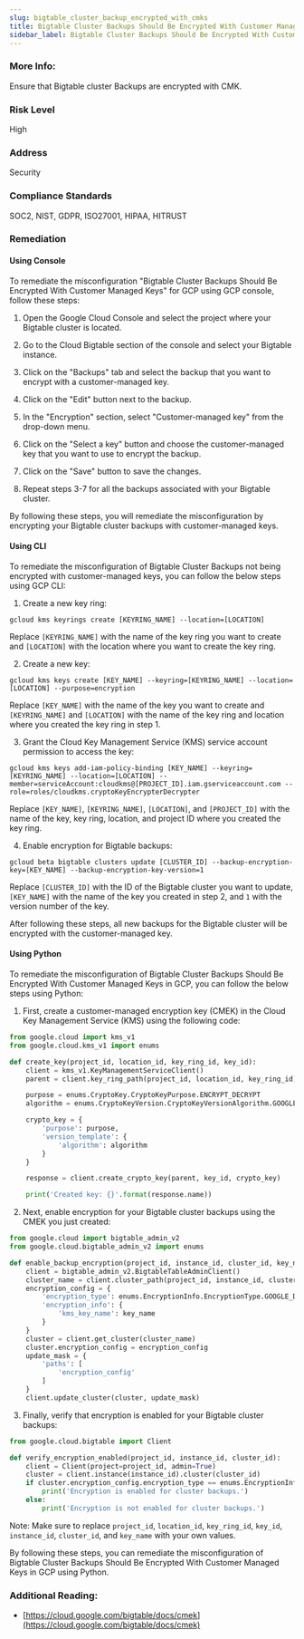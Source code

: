 ```yaml
---
slug: bigtable_cluster_backup_encrypted_with_cmks
title: Bigtable Cluster Backups Should Be Encrypted With Customer Managed Keys
sidebar_label: Bigtable Cluster Backups Should Be Encrypted With Customer Managed Keys
---
```


### More Info:

Ensure that Bigtable cluster Backups are encrypted with CMK.

### Risk Level

High

### Address

Security

### Compliance Standards

SOC2, NIST, GDPR, ISO27001, HIPAA, HITRUST

### Remediation

#### Using Console

To remediate the misconfiguration "Bigtable Cluster Backups Should Be Encrypted With Customer Managed Keys" for GCP using GCP console, follow these steps:

1. Open the Google Cloud Console and select the project where your Bigtable cluster is located.

2. Go to the Cloud Bigtable section of the console and select your Bigtable instance.

3. Click on the "Backups" tab and select the backup that you want to encrypt with a customer-managed key.

4. Click on the "Edit" button next to the backup.

5. In the "Encryption" section, select "Customer-managed key" from the drop-down menu.

6. Click on the "Select a key" button and choose the customer-managed key that you want to use to encrypt the backup.

7. Click on the "Save" button to save the changes.

8. Repeat steps 3-7 for all the backups associated with your Bigtable cluster.

By following these steps, you will remediate the misconfiguration by encrypting your Bigtable cluster backups with customer-managed keys.

#### Using CLI

To remediate the misconfiguration of Bigtable Cluster Backups not being encrypted with customer-managed keys, you can follow the below steps using GCP CLI:

1. Create a new key ring:

```
gcloud kms keyrings create [KEYRING_NAME] --location=[LOCATION]
```

Replace `[KEYRING_NAME]` with the name of the key ring you want to create and `[LOCATION]` with the location where you want to create the key ring.

2. Create a new key:

```
gcloud kms keys create [KEY_NAME] --keyring=[KEYRING_NAME] --location=[LOCATION] --purpose=encryption
```

Replace `[KEY_NAME]` with the name of the key you want to create and `[KEYRING_NAME]` and `[LOCATION]` with the name of the key ring and location where you created the key ring in step 1.

3. Grant the Cloud Key Management Service (KMS) service account permission to access the key:

```
gcloud kms keys add-iam-policy-binding [KEY_NAME] --keyring=[KEYRING_NAME] --location=[LOCATION] --member=serviceAccount:cloudkms@[PROJECT_ID].iam.gserviceaccount.com --role=roles/cloudkms.cryptoKeyEncrypterDecrypter
```

Replace `[KEY_NAME]`, `[KEYRING_NAME]`, `[LOCATION]`, and `[PROJECT_ID]` with the name of the key, key ring, location, and project ID where you created the key ring.

4. Enable encryption for Bigtable backups:

```
gcloud beta bigtable clusters update [CLUSTER_ID] --backup-encryption-key=[KEY_NAME] --backup-encryption-key-version=1
```

Replace `[CLUSTER_ID]` with the ID of the Bigtable cluster you want to update, `[KEY_NAME]` with the name of the key you created in step 2, and `1` with the version number of the key.

After following these steps, all new backups for the Bigtable cluster will be encrypted with the customer-managed key.

#### Using Python

To remediate the misconfiguration of Bigtable Cluster Backups Should Be Encrypted With Customer Managed Keys in GCP, you can follow the below steps using Python:

1. First, create a customer-managed encryption key (CMEK) in the Cloud Key Management Service (KMS) using the following code:

```python
from google.cloud import kms_v1
from google.cloud.kms_v1 import enums

def create_key(project_id, location_id, key_ring_id, key_id):
    client = kms_v1.KeyManagementServiceClient()
    parent = client.key_ring_path(project_id, location_id, key_ring_id)

    purpose = enums.CryptoKey.CryptoKeyPurpose.ENCRYPT_DECRYPT
    algorithm = enums.CryptoKeyVersion.CryptoKeyVersionAlgorithm.GOOGLE_SYMMETRIC_ENCRYPTION

    crypto_key = {
        'purpose': purpose,
        'version_template': {
            'algorithm': algorithm
        }
    }

    response = client.create_crypto_key(parent, key_id, crypto_key)

    print('Created key: {}'.format(response.name))
```

2. Next, enable encryption for your Bigtable cluster backups using the CMEK you just created:

```python
from google.cloud import bigtable_admin_v2
from google.cloud.bigtable_admin_v2 import enums

def enable_backup_encryption(project_id, instance_id, cluster_id, key_name):
    client = bigtable_admin_v2.BigtableTableAdminClient()
    cluster_name = client.cluster_path(project_id, instance_id, cluster_id)
    encryption_config = {
        'encryption_type': enums.EncryptionInfo.EncryptionType.GOOGLE_DEFAULT_ENCRYPTION,
        'encryption_info': {
            'kms_key_name': key_name
        }
    }
    cluster = client.get_cluster(cluster_name)
    cluster.encryption_config = encryption_config
    update_mask = {
        'paths': [
            'encryption_config'
        ]
    }
    client.update_cluster(cluster, update_mask)
```

3. Finally, verify that encryption is enabled for your Bigtable cluster backups:

```python
from google.cloud.bigtable import Client

def verify_encryption_enabled(project_id, instance_id, cluster_id):
    client = Client(project=project_id, admin=True)
    cluster = client.instance(instance_id).cluster(cluster_id)
    if cluster.encryption_config.encryption_type == enums.EncryptionInfo.EncryptionType.GOOGLE_DEFAULT_ENCRYPTION:
        print('Encryption is enabled for cluster backups.')
    else:
        print('Encryption is not enabled for cluster backups.')
```

Note: Make sure to replace `project_id`, `location_id`, `key_ring_id`, `key_id`, `instance_id`, `cluster_id`, and `key_name` with your own values.

By following these steps, you can remediate the misconfiguration of Bigtable Cluster Backups Should Be Encrypted With Customer Managed Keys in GCP using Python.


### Additional Reading:

- [https://cloud.google.com/bigtable/docs/cmek](https://cloud.google.com/bigtable/docs/cmek) 

